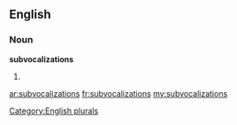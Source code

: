 ==English==

===Noun===
'''subvocalizations'''

# {{plural of|[[subvocalization]]}}

[[Category:English plurals]]

[[ar:subvocalizations]]
[[fr:subvocalizations]]
[[my:subvocalizations]]